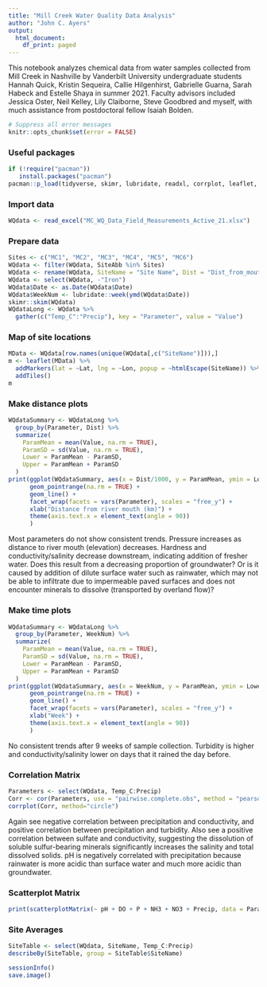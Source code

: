 ```yaml
---
title: "Mill Creek Water Quality Data Analysis"
author: "John C. Ayers"
output:
  html_document:
    df_print: paged
---
```


This notebook analyzes chemical data from water samples collected from Mill Creek in Nashville by Vanderbilt University undergraduate students Hannah Quick, Kristin Sequeira, Callie Hilgenhirst, Gabrielle Guarna, Sarah Habeck and Estelle Shaya in summer 2021. Faculty advisors included Jessica Oster, Neil Kelley, Lily Claiborne, Steve Goodbred and myself, with much assistance from postdoctoral fellow Isaiah Bolden. 

```r
# Suppress all error messages
knitr::opts_chunk$set(error = FALSE)
```

### Useful packages

```r
if (!require("pacman"))
   install.packages("pacman")
pacman::p_load(tidyverse, skimr, lubridate, readxl, corrplot, leaflet, htmltools, car, psych)
```

### Import data

```r
WQdata <- read_excel("MC_WQ_Data_Field_Measurements_Active_21.xlsx")

```

### Prepare data

```r
Sites <- c("MC1", "MC2", "MC3", "MC4", "MC5", "MC6")
WQdata <- filter(WQdata, SiteAbb %in% Sites)
WQdata <- rename(WQdata, SiteName = "Site Name", Dist = "Dist_from_mouth_in_m", DO = "DO_mg/L", P = "Phosphorus_mg/L", NH3 = "Ammonium_mg/L", Iron = "Fe_mg/L", NO3 = "NO3_mg/L", SO4 = "SO4_mg/L", Hardness = "CaCO3_mg/L", Precip = "Prior_day_precip_cm_USGS")
WQdata <- select(WQdata, -"Iron")
WQdata$Date <- as.Date(WQdata$Date)
WQdata$WeekNum <- lubridate::week(ymd(WQdata$Date))
skimr::skim(WQdata)
WQdataLong <- WQdata %>%
  gather(c("Temp_C":"Precip"), key = "Parameter", value = "Value")

```

### Map of site locations

```r
MData <- WQdata[row.names(unique(WQdata[,c("SiteName")])),]
m <- leaflet(MData) %>% 
  addMarkers(lat = ~Lat, lng = ~Lon, popup = ~htmlEscape(SiteName)) %>%
  addTiles()
m
```

### Make distance plots

```r
WQdataSummary <- WQdataLong %>%
  group_by(Parameter, Dist) %>%
  summarize(
    ParamMean = mean(Value, na.rm = TRUE),
    ParamSD = sd(Value, na.rm = TRUE),
    Lower = ParamMean - ParamSD,
    Upper = ParamMean + ParamSD
  )
print(ggplot(WQdataSummary, aes(x = Dist/1000, y = ParamMean, ymin = Lower, ymax = Upper)) +
      geom_pointrange(na.rm = TRUE) +
      geom_line() +
      facet_wrap(facets = vars(Parameter), scales = "free_y") +
      xlab("Distance from river mouth (km)") +
      theme(axis.text.x = element_text(angle = 90))
      )

```

Most parameters do not show consistent trends. Pressure increases as distance to river mouth (elevation) decreases. Hardness and conductivity/salinity decrease downstream, indicating addition of fresher water. Does this result from a decreasing proportion of groundwater? Or is it caused by addition of dilute surface water such as rainwater, which may not be able to infiltrate due to impermeable paved surfaces and does not encounter minerals to dissolve  (transported by overland flow)?

### Make time plots

```r
WQdataSummary <- WQdataLong %>%
  group_by(Parameter, WeekNum) %>%
  summarize(
    ParamMean = mean(Value, na.rm = TRUE),
    ParamSD = sd(Value, na.rm = TRUE),
    Lower = ParamMean - ParamSD,
    Upper = ParamMean + ParamSD
  )
print(ggplot(WQdataSummary, aes(x = WeekNum, y = ParamMean, ymin = Lower, ymax = Upper)) +
      geom_pointrange(na.rm = TRUE) +
      geom_line() +
      facet_wrap(facets = vars(Parameter), scales = "free_y") +
      xlab("Week") +
      theme(axis.text.x = element_text(angle = 90))
      )

```

No consistent trends after 9 weeks of sample collection. Turbidity is higher and conductivity/salinity lower on days that it rained the day before.

### Correlation Matrix

```r
Parameters <- select(WQdata, Temp_C:Precip)
Corr <- cor(Parameters, use = "pairwise.complete.obs", method = "pearson")
corrplot(Corr, method="circle")
```

Again see negative correlation between precipitation and conductivity, and positive correlation between precipitation and turbidity. Also see a positive correlation between sulfate and conductivity, suggesting the dissolution of soluble sulfur-bearing minerals significantly increases the salinity and total dissolved solids. pH is negatively correlated with precipitation because rainwater is more acidic than surface water and much more acidic than groundwater.

### Scatterplot Matrix

```r
print(scatterplotMatrix(~ pH + DO + P + NH3 + NO3 + Precip, data = Parameters, smooth = FALSE))
```

### Site Averages

```r
SiteTable <- select(WQdata, SiteName, Temp_C:Precip)
describeBy(SiteTable, group = SiteTable$SiteName)

```


```r
sessionInfo()
save.image()
```